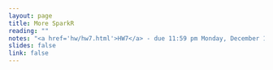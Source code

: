 ```yaml
---
layout: page
title: More SparkR
reading: ""
notes: "<a href='hw/hw7.html'>HW7</a> - due 11:59 pm Monday, December 19th"
slides: false
link: false
---
```


